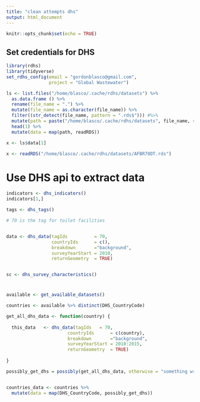 ```yaml
---
title: "clean attempts dhs"
output: html_document
---
```


```r
knitr::opts_chunk$set(echo = TRUE)
```


## Set credentials for DHS
```r

library(rdhs)
library(tidyverse)
set_rdhs_config(email = "gordonblasco@gmail.com",
                project = "Global Wastewater")
```


```r

ls <- list.files("/home/blasco/.cache/rdhs/datasets") %>% 
  as.data.frame () %>% 
  rename(file_name = ".") %>% 
  mutate(file_name = as.character(file_name)) %>% 
  filter((str_detect(file_name, pattern = ".rds$"))) #%>% 
  mutate(path = paste("/home/blasco/.cache/rdhs/datasets", file_name, sep = "/" )) %>%
  head(1) %>% 
  mutate(data = map(path, readRDS))

x <- ls$data[1]

x <- readRDS("/home/blasco/.cache/rdhs/datasets/AFBR70DT.rds")

```

# Use DHS api to extract data
```r
indicators <- dhs_indicators()
indicators[1,]

tags <- dhs_tags()

# 70 is the tag for toilet facilities


data <- dhs_data(tagIds          = 70,
                 countryIds      = c(),
                 breakdown       ="background",
                 surveyYearStart = 2010,
                 returnGeometry  = TRUE)


sc <- dhs_survey_characteristics()
```



# 
```r
available <- get_available_datasets()

countries <- available %>% distinct(DHS_CountryCode)

get_all_dhs_data <- function(country) {
  
  this_data   <- dhs_data(tagIds   = 70,
                       countryIds      = c(country),
                       breakdown       ="background",
                       surveyYearStart = 2010:2015,
                       returnGeometry  = TRUE)
  
}

possibly_get_dhs = possibly(get_all_dhs_data, otherwise = "something wrong here")


countries_data <- countries %>% 
  mutate(data = map(DHS_CountryCode, possibly_get_dhs))
```

